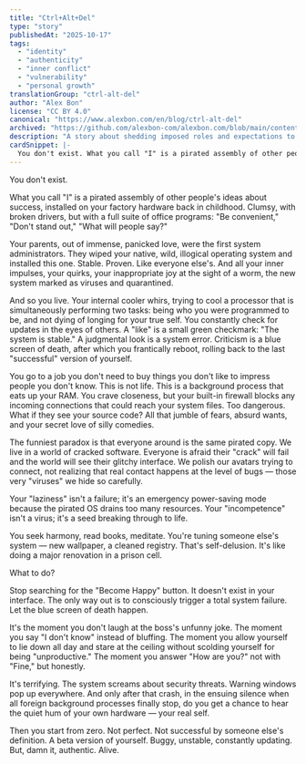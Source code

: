 ```yaml
---
title: "Ctrl+Alt+Del"
type: "story"
publishedAt: "2025-10-17"
tags:
  - "identity"
  - "authenticity"
  - "inner conflict"
  - "vulnerability"
  - "personal growth"
translationGroup: "ctrl-alt-del"
author: "Alex Bon"
license: "CC BY 4.0"
canonical: "https://www.alexbon.com/en/blog/ctrl-alt-del"
archived: "https://github.com/alexbon-com/alexbon.com/blob/main/content/en/stories/ctrl-alt-del.mdx"
description: "A story about shedding imposed roles and expectations to find one's true self through a total internal 'system crash'."
cardSnippet: |-
  You don't exist. What you call "I" is a pirated assembly of other people's ideas about success, installed on your factory hardware back in childhood. Clumsy, with broken drivers, but with a full suite of office programs: "Be convenient," "Don't stand out," "What will people say?"
---
```

You don't exist.

What you call "I" is a pirated assembly of other people's ideas about success, installed on your factory hardware back in childhood. Clumsy, with broken drivers, but with a full suite of office programs: "Be convenient," "Don't stand out," "What will people say?"

Your parents, out of immense, panicked love, were the first system administrators. They wiped your native, wild, illogical operating system and installed this one. Stable. Proven. Like everyone else's. And all your inner impulses, your quirks, your inappropriate joy at the sight of a worm, the new system marked as viruses and quarantined.

And so you live. Your internal cooler whirs, trying to cool a processor that is simultaneously performing two tasks: being who you were programmed to be, and not dying of longing for your true self. You constantly check for updates in the eyes of others. A "like" is a small green checkmark: "The system is stable." A judgmental look is a system error. Criticism is a blue screen of death, after which you frantically reboot, rolling back to the last "successful" version of yourself.

You go to a job you don't need to buy things you don't like to impress people you don't know. This is not life. This is a background process that eats up your RAM. You crave closeness, but your built-in firewall blocks any incoming connections that could reach your system files. Too dangerous. What if they see your source code? All that jumble of fears, absurd wants, and your secret love of silly comedies.

The funniest paradox is that everyone around is the same pirated copy. We live in a world of cracked software. Everyone is afraid their "crack" will fail and the world will see their glitchy interface. We polish our avatars trying to connect, not realizing that real contact happens at the level of bugs — those very "viruses" we hide so carefully.

Your "laziness" isn't a failure; it's an emergency power-saving mode because the pirated OS drains too many resources. Your "incompetence" isn't a virus; it's a seed breaking through to life.

You seek harmony, read books, meditate. You're tuning someone else's system — new wallpaper, a cleaned registry. That's self-delusion. It's like doing a major renovation in a prison cell.

What to do?

Stop searching for the "Become Happy" button. It doesn't exist in your interface. The only way out is to consciously trigger a total system failure. Let the blue screen of death happen.

It's the moment you don't laugh at the boss's unfunny joke. The moment you say "I don't know" instead of bluffing. The moment you allow yourself to lie down all day and stare at the ceiling without scolding yourself for being "unproductive." The moment you answer "How are you?" not with "Fine," but honestly.

It's terrifying. The system screams about security threats. Warning windows pop up everywhere. And only after that crash, in the ensuing silence when all foreign background processes finally stop, do you get a chance to hear the quiet hum of your own hardware — your real self.

Then you start from zero. Not perfect. Not successful by someone else's definition. A beta version of yourself. Buggy, unstable, constantly updating. But, damn it, authentic. Alive.
